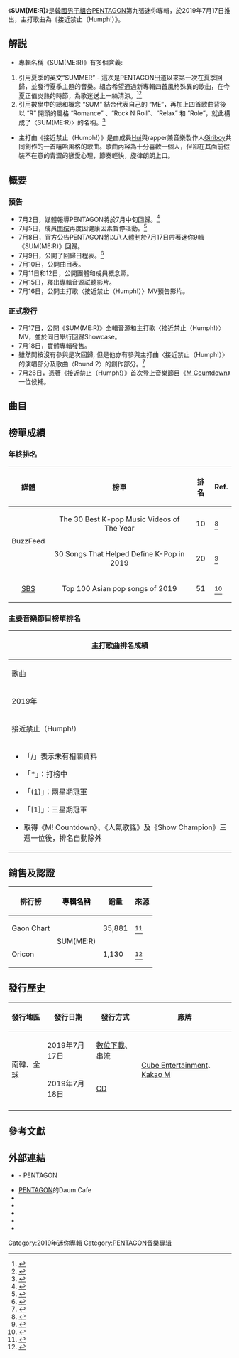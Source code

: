 {{Infobox Album
| Name           = SUM(ME:R)
| Type           = 迷你專輯
| Cover          = PENTAGON-Summer.jpg
| Artist         = [[Pentagon_(男子組合)|PENTAGON]]
| Released       = {{Start date|2019|07|17}}
| Recorded       = 2019年
| Format         = {{hlist|[[CD|CD]]|[[數位音樂下載|數位音樂下載]]}}
| Genre          = {{hlist|[[韓語流行音樂|韓語流行音樂]]|[[Dance-pop|Dance-pop]]}}
| Language       = [[韓語|韓語]]
| Label          = {{hlist|[[Cube娛樂|Cube娛樂]]|[[Kakao_M|Kakao M]]}}
| Last album     = [[Genie:us|Genie:us]]<br />（2019年）
| This album     = '''SUM(ME:R)'''<br />（2019年）
| Next album     = [[UNIVERSE:_THE_BLACK_HALL|UNIVERSE: THE BLACK HALL]]<br />（2020年）
| Misc           ={{External music video|Type=EP|{{YouTube|id = oDyFLIep_SA |title = 接近禁止（Humph!）}}}}
}}

《'''SUM(ME:R)'''》是[[韓國|韓國]][[男子組合|男子組合]][[Pentagon_(男子組合)|PENTAGON]]第九張迷你專輯，於2019年7月17日推出，主打歌曲為《接近禁止（Humph!）》。

== 解説==
* 專輯名稱《SUM(ME:R)》有多個含義:
# 引用夏季的英文“SUMMER” - 這次是PENTAGON出道以來第一次在夏季回歸，並發行夏季主題的音樂。組合希望通過新專輯四首風格殊異的歌曲，在今夏正值炎熱的時節，為歌迷送上一絲清涼。<ref>{{Cite web |url=http://world.kbs.co.kr/service/contents_view.htm?lang=c&board_seq=367570 |title=PENTAGON发行夏季专辑《SUM(ME:R)》清凉回归|accessdate=2019-07-21 |archive-date=2019-07-21 |dead-url=no }}</ref><ref>{{Cite web |url=https://www.koreastardaily.com/tc/news/118302 |title=Pentagon 首波概念照曝光　撲面而來的清涼感！ |accessdate=2019-07-11 |archive-date=2021-05-14 |dead-url=no |archive-url=https://web.archive.org/web/20210514171351/https://www.koreastardaily.com/tc/news/118302 }}</ref>
# 引用數學中的總和概念 “SUM” 結合代表自己的 “ME”，再加上四首歌曲背後以 “R” 開頭的風格 “Romance” 、“Rock N Roll”、“Relax” 和 “Role”，就此構成了〈SUM(ME:R)〉的名稱。<ref>{{Cite web |url=https://www.koreastardaily.com/tc/news/118412 |title=Pentagon 以四種魅力詮釋夏季　〈SUM(ME:R)〉亮點集錦公開！ |accessdate=2019-07-15 |archive-date=2019-09-12 |dead-url=no |archive-url=https://web.archive.org/web/20190912165116/https://www.koreastardaily.com/tc/news/118412 }}</ref>

* 主打曲《接近禁止（Humph!）》是由成員[[Hui|Hui]]與rapper兼音樂製作人[[Giriboy|Giriboy]]共同創作的一首嘻哈風格的歌曲。歌曲內容為十分喜歡一個人，但卻在其面前假裝不在意的青澀的戀愛心理，節奏輕快，旋律朗朗上口。

== 概要 ==
=== 預告 ===
* 7月2日，媒體報導PENTAGON將於7月中旬回歸。<ref>{{Cite web |url=https://www.kpopn.com/2019/07/03/pentagon-comeback-in-summer |title=PENTAGON 將在夏天回歸！ |accessdate=2019-07-03 |archive-date=2020-06-06 |dead-url=no |archive-url=https://web.archive.org/web/20200606111034/https://www.kpopn.com/2019/07/03/pentagon-comeback-in-summer }}</ref>
* 7月5日，成員[[閆桉|閆桉]]再度因健康因素暫停活動。<ref>{{Cite web |url=https://entertain.naver.com/now/read?oid=477&aid=0000193832 |title=큐브 측 "펜타곤 옌안, 건강 문제로 활동 중단"[공식입장] |accessdate=2019-07-05 |archive-date=2022-01-02 |dead-url=no |archive-url=https://web.archive.org/web/20220102031335/https://entertain.naver.com/now/read?oid=477&aid=0000193832 }}</ref> 
* 7月8日，官方公告PENTAGON將以八人體制於7月17日帶著迷你9輯《SUM(ME:R)》回歸。
* 7月9日，公開了回歸日程表。<ref>{{cite news |url=https://www.soompi.com/article/1336069wpp/pentagon-confirmed-to-make-summer-comeback |title=Update: PENTAGON Transforms Into Quarreling Students For “Humph!” MV Teaser |accessdate=2019-07-02 |archive-date=2021-02-25 |dead-url=no |archive-url=https://web.archive.org/web/20210225174217/https://www.soompi.com/article/1336069wpp/pentagon-confirmed-to-make-summer-comeback }}</ref>
* 7月10日，公開曲目表。
* 7月11日和12日，公開團體和成員概念照。
* 7月15日，釋出專輯音源試聽影片。
* 7月16日，公開主打歌〈接近禁止（Humph!）〉MV預告影片。

=== 正式發行 ===
* 7月17日，公開《SUM(ME:R)》全輯音源和主打歌〈接近禁止（Humph!）〉MV，並於同日舉行回歸Showcase。
* 7月18日，實體專輯發售。
* 雖然閆桉沒有參與是次回歸, 但是他亦有參與主打曲〈接近禁止（Humph!）〉的演唱部分及歌曲〈Round 2〉的創作部分。<ref>{{Cite web |url=https://www.billboard.com/articles/news/international/8520329/pentagon-humph-video |title=Pentagon Bring Summer Heat With 'Humph!' Video: Watch |accessdate=2019-07-17 |archive-date=2020-11-07 |dead-url=no |archive-url=https://web.archive.org/web/20201107232335/https://www.billboard.com/articles/news/international/8520329/pentagon-humph-video }}</ref>
* 7月26日，憑著《接近禁止（Humph!）》首次登上音樂節目《[[M_Countdown|M Countdown]]》一位候補。

== 曲目 ==
{{Track listing
| total_length     = 12:46

| title1          = '''接近禁止'''
| note1           = 접근금지 / Humph!
| lyrics1         = [[李會澤|Hui]]<br>Giriboy<br>[[鄭禹奭|禹奭]]
| music1          = Giriboy<br>[[李會澤|Hui]]
| arranger1       = Giriboy
| length1         = 3:12

| title2          = Fantasystic
| note2           = 판타지스틱
| lyrics2         = [[李會澤|Hui]]<br>[[鄭禹奭|禹奭]]
| music2          = Giriboy<br>Minit<br>[[李會澤|Hui]]
| arranger2       = Giriboy<br>Minit
| length2         = 3:13

| title3          = Summer!
| note3           = 
| lyrics3         = [[趙珍虎|珍虎]]<br>[[鄭禹奭|禹奭]]
| music3          = Albin Nordqvist<br>Andreas Oberg
| arranger3       = Albin Nordqvist<br>Andreas Oberg
| length3         = 3:07

| title4          = Round 2 (Bonus Track)
| note4           = 
| lyrics4         = PENTAGON全員
| music4          = PENTAGON全員<br>MosPick
| arranger4       = MosPick
| length4         = 3:14

}}

== 榜單成績 ==
===年終排名===
{| class="sortable wikitable"
!媒體
!榜單
!排名
!Ref.
|-
| rowspan="2" align="center"| BuzzFeed
| align="center"| The 30 Best K-pop Music Videos of The Year
| align="center"| 10
| <ref>{{Cite news|url=https://www.buzzfeed.com/emlyntravis/the-30-best-k-pop-music-videos-of-the-year-5bhzmv5641|title=30 K-Pop Music Videos Released This Year That Prove You Need To Start Listening To K-Pop, Like, Yesterday|date=31 December 2019|accessdate=2020-10-01|archive-date=2020-01-02|archive-url=https://web.archive.org/web/20200102082803/https://www.buzzfeed.com/emlyntravis/the-30-best-k-pop-music-videos-of-the-year-5bhzmv5641|dead-url=no}}</ref>
|-
| align="center"| 30 Songs That Helped Define K-Pop in 2019
| align="center" | 20
| <ref>{{Cite news|url=https://www.buzzfeed.com/sarahhan/best-k-pop-songs-of-2019|title=30 Songs That Helped Define K-Pop In 2019|date=1 January 2020|accessdate=2020-10-01|archive-date=2020-01-02|archive-url=https://web.archive.org/web/20200102082800/https://www.buzzfeed.com/sarahhan/best-k-pop-songs-of-2019|dead-url=no}}</ref>
|-
| align="center"| [[SBS株式會社|SBS]]
| align="center"| Top 100 Asian pop songs of 2019
| align="center"| 51
| <ref>{{cite web|title=PopAsia's Top 100 Asian pop songs of 2019: 50-1|url=https://www.sbs.com.au/popasia/blog/2019/12/23/popasias-top-100-asian-pop-songs-2019-50-1|website=[[Seoul_Broadcasting_System|SBS]]|publisher=Popasia|date=December 24, 2019|accessdate=2020-10-01|archive-date=2019-12-25|archive-url=https://web.archive.org/web/20191225170742/https://www.sbs.com.au/popasia/blog/2019/12/23/popasias-top-100-asian-pop-songs-2019-50-1|dead-url=no}}</ref>
|}

===主要音樂節目榜單排名===
{| class="wikitable" style="text-align:center; font-size:90%;"
|-style="background;color:black; font-weight:bold;"  width="70px"
! colspan="7" |'''主打歌曲排名成績'''
|-
!歌曲
![[Mnet媒體|Mnet]]<br /><small>《[[M!_Countdown|M! Countdown]]》</small>
![[KBS2|KBS2]]<br /><small>《[[Music_Bank|音樂銀行]]》</small>
![[文化廣播_(韓國)|MBC]]<br /><small>《[[Show!_音樂中心|Show! 音樂中心]]》</small>
![[SBS株式會社|SBS]]<br /><small>《[[人氣歌謠|人氣歌謠]]》</small>
![[MBC_Plus_Media|MBC Music]]<br /><small>《[[Show_Champion|Show Champion]]》</small>
![[SBS_MTV|SBS MTV]]<br /><small>《[[THE_SHOW_(SBS_MTV節目)|THE SHOW]]》</small>
|-
! colspan="7" |2019年
|-
|接近禁止（Humph!）
| 2
| 37
| /
| /
| 3
| 2
|-
| colspan="7" |{{col-begin}}
{{col-break}}
*「/」表示未有相關資料
{{col-break}}
*「*」：打榜中
{{col-break}}
*「(1)」：兩星期冠軍
{{col-break}}
*「[1]」：三星期冠軍
{{col-break}}
*取得《M! Countdown》、《人氣歌謠》及《Show Champion》三週一位後，排名自動除外
{{col-break}}
{{col-end}}
|}

== 銷售及認證 ==
{| class="wikitable" style="text-align:center"
! style="background: color:black " |排行榜
! style="background; color:black " |專輯名稱
!銷量
!來源
|-
!Gaon Chart
|rowspan=2 |SUM(ME:R)
|35,881
|<ref>{{cite web|title=2019 Monthly Album Chart – August|url=http://gaonchart.co.kr/main/section/chart/album.gaon?nationGbn=T&serviceGbn=&termGbn=month|website=Gaon Chart|accessdate=September 11, 2019|archive-date=2016-07-11|archive-url=https://web.archive.org/web/20160711061812/http://gaonchart.co.kr/main/section/chart/album.gaon?nationGbn=T&serviceGbn=&termGbn=month|dead-url=no}}</ref>
|-
!Oricon
|1,130
|<ref>{{cite web|url=https://www.oricon.co.jp/rank/ja/w/2019-07-29/|script-title=ja:週間 CDアルバムランキング 2019年07月29日付|trans-title=Weekly CD Album Ranking on July 29, 2019|work=Oricon News|accessdate=July 24, 2019|language=ja|archive-date=2019-07-24|archive-url=https://web.archive.org/web/20190724033801/https://www.oricon.co.jp/rank/ja/w/2019-07-29/|dead-url=no}}</ref>
|}

== 發行歷史 ==
{| class="wikitable" style="text-align:center"
!發行地區|| 發行日期 || 發行方式 || 廠牌
|-
| rowspan=2 | 南韓、全球 || 2019年7月17日 ||[[數位下載|數位下載]]、串流|| rowspan=2 | [[Cube_Entertainment|Cube Entertainment]]、[[Kakao_M|Kakao M]]
|-
| 2019年7月18日 ||[[CD|CD]]
|- 
|}

==參考文獻==
{{Reflist}}

== 外部連結 ==
* {{official|http://www.cubeent.co.kr/pentagon|CUBE}} - PENTAGON
* [https://web.archive.org/web/20180604024436/http://cafe.daum.net/cube-pentagon PENTAGON]的Daum Cafe{{ko}}
* {{twitter|CUBE_PTG|PENTAGON}}{{ko}}
* {{instagram|CUBE_PTG|PENTAGON}}{{ko}}
* {{facebook|pentagon.unitedcube|PENTAGON}}{{ko}}
*{{youtube|channel=UCw4NcAAtRsjL-cGlBrUnMTQ|PENTAGON}}{{en}}
* {{twitter|cube_ptg_staff|PENTAGON Staff}}{{ko}}

{{NoteFoot}}

{{PENTAGON}}

[[Category:2019年迷你專輯|Category:2019年迷你專輯]]
[[Category:PENTAGON音樂專辑|Category:PENTAGON音樂專辑]]